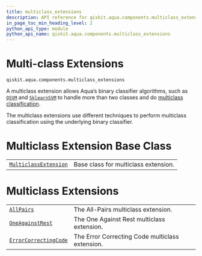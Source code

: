 ```yaml
---
title: multiclass_extensions
description: API reference for qiskit.aqua.components.multiclass_extensions
in_page_toc_min_heading_level: 2
python_api_type: module
python_api_name: qiskit.aqua.components.multiclass_extensions
---
```


<span id="module-qiskit.aqua.components.multiclass_extensions" />

<span id="qiskit-aqua-components-multiclass-extensions" />

# Multi-class Extensions

<span id="module-qiskit.aqua.components.multiclass_extensions" />

`qiskit.aqua.components.multiclass_extensions`

A multiclass extension allows Aqua’s binary classifier algorithms, such as [`QSVM`](qiskit.aqua.algorithms.QSVM "qiskit.aqua.algorithms.QSVM") and [`SklearnSVM`](qiskit.aqua.algorithms.SklearnSVM "qiskit.aqua.algorithms.SklearnSVM") to handle more than two classes and do [multiclass classification](https://en.wikipedia.org/wiki/Multiclass_classification).

The multiclass extensions use different techniques to perform multiclass classification using the underlying binary classifier.

# Multiclass Extension Base Class

|                                                                                                                                                              |                                      |
| ------------------------------------------------------------------------------------------------------------------------------------------------------------ | ------------------------------------ |
| [`MulticlassExtension`](qiskit.aqua.components.multiclass_extensions.MulticlassExtension "qiskit.aqua.components.multiclass_extensions.MulticlassExtension") | Base class for multiclass extension. |

# Multiclass Extensions

|                                                                                                                                                              |                                                 |
| ------------------------------------------------------------------------------------------------------------------------------------------------------------ | ----------------------------------------------- |
| [`AllPairs`](qiskit.aqua.components.multiclass_extensions.AllPairs "qiskit.aqua.components.multiclass_extensions.AllPairs")                                  | The All-Pairs multiclass extension.             |
| [`OneAgainstRest`](qiskit.aqua.components.multiclass_extensions.OneAgainstRest "qiskit.aqua.components.multiclass_extensions.OneAgainstRest")                | The One Against Rest multiclass extension.      |
| [`ErrorCorrectingCode`](qiskit.aqua.components.multiclass_extensions.ErrorCorrectingCode "qiskit.aqua.components.multiclass_extensions.ErrorCorrectingCode") | The Error Correcting Code multiclass extension. |


